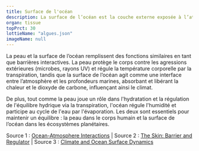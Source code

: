 ---
title: Surface de l'océan
description: La surface de l’océan est la couche externe exposée à l’atmosphère, jouant un rôle clé dans les échanges de chaleur, de gaz et d’humidité, et influençant les phénomènes climatiques globaux.
organ: tissue
topPrct: 30
lottieName: "algues.json"
imageName: null
---
La peau et la surface de l’océan remplissent des fonctions similaires en tant que barrières interactives. La peau protège le corps contre les agressions extérieures (microbes, rayons UV) et régule la température corporelle par la transpiration, tandis que la surface de l’océan agit comme une interface entre l’atmosphère et les profondeurs marines, absorbant et libérant la chaleur et le dioxyde de carbone, influençant ainsi le climat.

De plus, tout comme la peau joue un rôle dans l'hydratation et la régulation de l'équilibre hydrique via la transpiration, l'océan régule l'humidité et participe au cycle de l'eau par l'évaporation. Les deux sont essentiels pour maintenir un équilibre : la peau dans le corps humain et la surface de l’océan dans les écosystèmes planétaires.

Source 1 : [Ocean-Atmosphere Interactions](https://earthobservatory.nasa.gov) | Source 2 : [The Skin: Barrier and Regulator](https://www.ncbi.nlm.nih.gov) | Source 3 : [Climate and Ocean Surface Dynamics](https://www.ipcc.ch)
